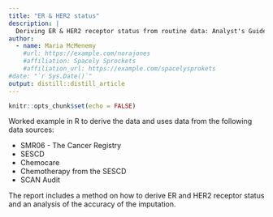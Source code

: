 ```yaml
---
title: "ER & HER2 status"
description: |
  Deriving ER & HER2 receptor status from routine data: Analyst's Guide
author:
  - name: Maria McMenemy
    #url: https://example.com/norajones
    #affiliation: Spacely Sprockets
    #affiliation_url: https://example.com/spacelysprokets
#date: "`r Sys.Date()`"
output: distill::distill_article
---
```


```r
knitr::opts_chunk$set(echo = FALSE)
```

Worked example in R to derive the data and uses data from the following data sources:

* SMR06 - The Cancer Registry
* SESCD
* Chemocare
* Chemotherapy from the SESCD
* SCAN Audit

The report includes a method on how to derive ER and HER2 receptor status and an analysis of the accuracy of the imputation.  